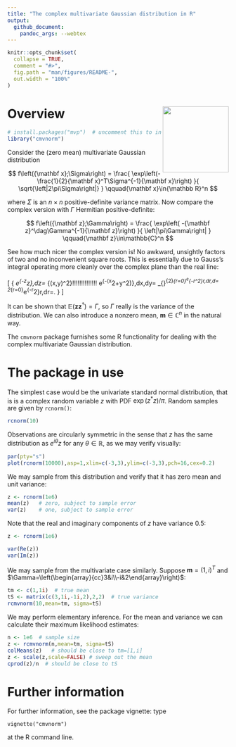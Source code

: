 ```yaml
---
title: "The complex multivariate Gaussian distribution in R"
output:
  github_document:
    pandoc_args: --webtex
---
```


<!-- README.md is generated from README.Rmd. Please edit that file -->

```r
knitr::opts_chunk$set(
  collapse = TRUE,
  comment = "#>",
  fig.path = "man/figures/README-",
  out.width = "100%"
)
```

# <img src="man/figures/cmvnorm.png" width = "150" align="right" />


# Overview

```r
# install.packages("mvp")  # uncomment this to install the package
library("cmvnorm")
```


Consider the (zero mean) multivariate Gaussian distribution

$$
f\left({\mathbf x};\Sigma\right) =
\frac{
  \exp\left(-\frac{1}{2}{\mathbf x}^T\Sigma^{-1}{\mathbf x}\right)
}{
  \sqrt{\left|2\pi\Sigma\right|}
}
\qquad{\mathbf x}\in{\mathbb R}^n
$$

where $\Sigma$ is an $n\times n$ positive-definite variance matrix.
Now compare the complex version with $\Gamma$ Hermitian
positive-definite:

$$
f\left({\mathbf z};\Gamma\right) =
\frac{
  \exp\left( -{\mathbf z}^\dag\Gamma^{-1}{\mathbf z}\right)
}{
 \left|\pi\Gamma\right|
}
\qquad{\mathbf z}\in\mathbb{C}^n
$$


See how much nicer the complex version is!  No awkward, unsightly
factors of two and no inconvenient square roots.  This is essentially
due to Gauss's integral operating more cleanly over the complex plane
than the real line:

\[
{
\int_\mathbb{C}e^{-z^\dag z}\,dz=
\iint_{(x,y)\in\mathbb{R}^2}\!\!\!\!\!\!\!\!\!\!\!\!\!\!
e^{-(x^2+y^2)}\,dx\,dy=
\int_{\theta=0}^{2\pi}\int_{r=0}^\infty e^{-r^2}r\,dr\,d\theta=
2\pi\int_{r=0}^\infty e^{-r^2}r\,dr=\pi.
}
\]

It can be shown that ${\mathbb E}({\mathbf z}{\mathbf
z}^\dag)=\Gamma$, so $\Gamma$ really is the variance of the
distribution.  We can also introduce a nonzero mean, ${\mathbf
m}\in{\mathbb C}^n$ in the natural way.

The `cmvnorm` package furnishes some R functionality for dealing with
the complex multivariate Gaussian distribution.

# The package in use

The simplest case would be the univariate standard normal
distribution, that is is a complex random variable $z$ with PDF
$\exp(z^*z)/\pi$.  Random samples are given by `rcnorm()`:


```r
rcnorm(10)
```

Observations are circularly symmetric in the sense that $z$ has the
same distribution as $e^{i\theta}z$ for any $\theta\in{\mathbb R}$, as
we may verify visually:

```r
par(pty="s")
plot(rcnorm(10000),asp=1,xlim=c(-3,3),ylim=c(-3,3),pch=16,cex=0.2)
```

We may sample from this distribution and verify that it has zero mean
and unit variance:

```r
z <- rcnorm(1e6)
mean(z)   # zero, subject to sample error
var(z)    # one, subject to sample error
```

Note that the real and imaginary components of $z$ have variance
$0.5$:

```r
z <- rcnorm(1e6)

var(Re(z))
var(Im(z))
```

We may sample from the multivariate case similarly. Suppose
${\mathbf m}=(1,i)^T$ and
$\Gamma=\left(\begin{array}{cc}3&i\\-i&2\end{array}\right)$:


```r
tm <- c(1,1i)  # true mean
tS <- matrix(c(3,1i,-1i,2),2,2)  # true variance
rcmvnorm(10,mean=tm, sigma=tS)
```

We may perform elementary inference.  For the mean and variance we can
calculate their maximum likelihood estimates:

```r
n <- 1e6  # sample size
z <- rcmvnorm(n,mean=tm, sigma=tS)
colMeans(z)   # should be close to tm=[1,i]
z <- scale(z,scale=FALSE) # sweep out the mean
cprod(z)/n  # should be close to tS
```

# Further information

For further information, see the package vignette: type

`vignette("cmvnorm")`

at the R command line.

